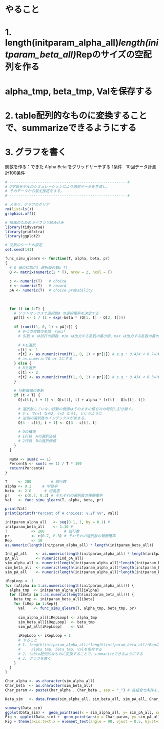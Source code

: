 # やること
# 1. length(initparam_alpha_all)*length(initparam_beta_all)*Repのサイズの空配列を作る
#     alpha_tmp, beta_tmp, Valを保存する
# 2. table配列的なものに変換することで、summarizeできるようにする
# 3. グラフを書く

関数を作る：できた
Alpha Beta をグリッドサーチする
1条件　10回データ計測
計100条件

```r
# ----------------------------------------------------- #
# Q学習モデルのシミュレーションにより選択データを生成し，
# そのデータから最尤推定をする。
# ----------------------------------------------------- #

# メモリ，グラフのクリア
rm(list=ls())
graphics.off()

# 描画のためのライブラリ読み込み
library(tidyverse)
library(gridExtra)
library(ggplot2)

# 乱数のシードの設定 
set.seed(141)
```

```r
func_simu_qlearn <- function(T, alpha, beta, pr)
{
  # Q 値の初期化( 選択肢の数x T)
  Q <- matrix(numeric(2 * T), nrow = 2, ncol = T)
  
  c <- numeric(T)   # choice
  r <- numeric(T)   # reward
  pA <- numeric(T)  # choice probability
  
  
  
  for (t in 1:T) {
    # ソフトマックスで選択肢A の選択確率を決定する
    pA[t] <- 1 / (1 + exp(-beta * (Q[1, t] - Q[2, t])))
    
    if (runif(1, 0, 1) < pA[t]) {
      # 0~1の実数の生成　runif
      # 引数 n は試行の回数、min は出力する乱数の最小値、max は出力する乱数の最大値である。
      
      # Aを選択
      c[t] <- 1
      r[t] <- as.numeric(runif(1, 0, 1) < pr[1]) # e.g.: 0.434 < 0.7の場合
      # as.numericで0 or 1にする
    } else {
      # Bを選択
      c[t] <- 2
      r[t] <- as.numeric(runif(1, 0, 1) < pr[2]) # e.g.: 0.434 < 0.3の場合
    }
    
    # 行動価値の更新
    if (t < T) {
      Q[c[t], t + 1] <- Q[c[t], t] + alpha * (r[t] - Q[c[t], t])
      
      # 選択肢していない行動の価値はそのままの値を次の時刻に引き継ぐ。
      # 3-c でc=1 なら2, c=2 なら1, というように
      # 逆側の選択肢のインデックスが求まる。
      Q[3 - c[t], t + 1] <- Q[3 - c[t], t]
      
      # Qの構造
      # 1行目　Aの選択価値
      # 2行目　Bの選択価値
    }
  }
  
  NumA <- sum(c == 1)
  PercentA <- sum(c == 1) / T * 100
  return(PercentA)
}

```

```r
T     <- 200         # 試行数
alpha <- 0.3     # 学習率
beta  <- 2.0      # 逆温度
pr    <- c(0.7, 0.3) # それぞれの選択肢の報酬確率
Val   <- func_simu_qlearn(T, alpha, beta, pr)

print(Val)
print(sprintf("Percent of A choices: %.2f %%", Val))
```

```r
initparam_alpha_all   <- seq(0.1, 1, by = 0.1) # 
initparam_beta_all    <- 1:10 # 
T           <- 200         # 試行数
pr          <- c(0.7, 0.3) # それぞれの選択肢の報酬確率
Rep         <- 10
as.numeric(length(initparam_alpha_all) * length(initparam_beta_all))
```

```r
Ind_pA_all    <- as.numeric(length(initparam_alpha_all) * length(initparam_beta_all))
pA_all        <- numeric(Ind_pA_all)
sim_alpha_all <- numeric(length(initparam_alpha_all)*length(initparam_beta_all)*Rep) 
sim_beta_all  <- numeric(length(initparam_alpha_all)*length(initparam_beta_all)*Rep) 
sim_pA_all    <- numeric(length(initparam_alpha_all)*length(initparam_beta_all)*Rep) 

iRepLoop <- 1
for (iAlpha in 1:as.numeric(length(initparam_alpha_all))) {
  alpha_tmp  <- initparam_alpha_all[iAlpha]
  for (iBeta in 1:as.numeric(length(initparam_beta_all))) {
    beta_tmp <- initparam_beta_all[iBeta]
    for (iRep in 1:Rep){
      Val    <- func_simu_qlearn(T, alpha_tmp, beta_tmp, pr)
      
      sim_alpha_all[iRepLoop] <- alpha_tmp
      sim_beta_all[iRepLoop]  <- beta_tmp
      sim_pA_all[iRepLoop]    <- Val
        
      iRepLoop <- iRepLoop + 1
      # やること
      # 1. length(initparam_alpha_all)*length(initparam_beta_all)*Repのサイズの空配列を作る
      #     alpha_tmp, beta_tmp, Valを保存する
      # 2. table配列的なものに変換することで、summarizeできるようにする
      # 3. グラフを書く
    }
  }
}

```

```r
Char_alpha <- as.character(sim_alpha_all)
Char_beta  <- as.character(sim_beta_all)
Char_param <- paste(Char_alpha , Char_beta , sep = "_") # 各組合せ条件を１つのラベルとなるように新たなラベルを作成　100条件

Data_sim   <- data.frame(sim_alpha_all, sim_beta_all, sim_pA_all, Char_param)

summary(Data_sim)
ggplot(Data_sim) +  geom_point(aes(x = sim_alpha_all, y= sim_pA_all, color = sim_beta_all))
Fig <- ggplot(Data_sim) +  geom_point(aes(x = Char_param, y= sim_pA_all, color = sim_beta_all))
Fig + theme(axis.text.x = element_text(angle = 90, vjust = 0.5, hjust=1))
```

